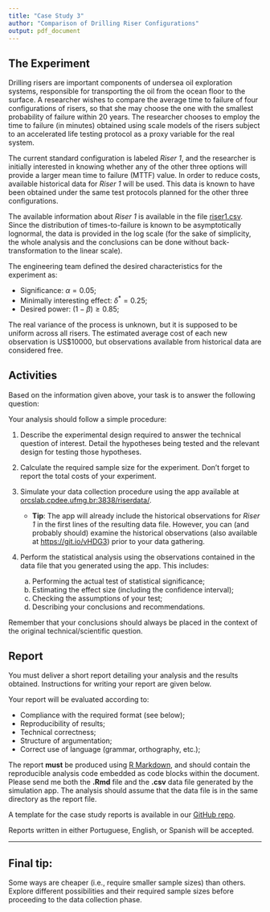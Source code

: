 ```yaml
---
title: "Case Study 3"
author: "Comparison of Drilling Riser Configurations"
output: pdf_document
---
```


## The Experiment
Drilling risers are important components of undersea oil exploration systems, responsible for transporting the oil from the ocean floor to the surface. A researcher wishes to compare the average time to failure of four configurations of risers, so that she may choose the one with the smallest probability of failure within 20 years. The researcher chooses to employ the time to failure (in minutes) obtained using scale models of the risers subject to an accelerated life testing protocol as a proxy variable for the real system.

The current standard configuration is labeled _Riser 1_, and the researcher is initially interested in knowing whether any of the other three options will provide a larger mean time to failure (MTTF) value. In order to reduce costs, available historical data for _Riser 1_ will be used. This data is known to have been obtained under the same test protocols planned for the other three configurations.

The available information about _Riser 1_ is available in the file [riser1.csv](https://github.com/fcampelo/Design-and-Analysis-of-Experiments/blob/master/data%20files/riser1.csv). Since the distribution of times-to-failure is known to be asymptotically lognormal, the data is provided in the log scale (for the sake of simplicity, the whole analysis and the conclusions can be done without back-transformation to the linear scale).

The engineering team defined the desired characteristics for the experiment as:

- Significance: $\alpha = 0.05$;
- Minimally interesting effect: $\delta^{*} = 0.25$;
- Desired power: $(1 - \beta) \geq 0.85$;

The real variance of the process is unknown, but it is supposed to be uniform across all risers. The estimated average cost of each new observation is US$10000, but observations available from historical data are considered free.

## Activities

Based on the information given above, your task is to answer the following question: 

\begin{center}\textit{
Is any of the alternative risers better than the standard one?}\end{center}

Your analysis should follow a simple procedure:

1. Describe the experimental design required to answer the technical question of interest. Detail the hypotheses being tested and the relevant design for testing those hypotheses.
2. Calculate the required sample size for the experiment. Don't forget to report the total costs of your experiment.

3. Simulate your data collection procedure using the app available at [orcslab.cpdee.ufmg.br:3838/riserdata/](orcslab.cpdee.ufmg.br:3838/riserdata/).
    - **Tip**: The app will already include the historical observations for _Riser 1_ in the first lines of the resulting data file. However, you can (and probably should) examine the historical observations (also available at [https://git.io/vHDG3](https://git.io/vHDG3)) prior to your data gathering.

4. Perform the statistical analysis using the observations contained in the data file that you generated using the app. This includes:
    a. Performing the actual test of statistical significance;
    b. Estimating the effect size (including the confidence interval);
    c. Checking the assumptions of your test;
    d. Describing your conclusions and recommendations.

Remember that your conclusions should always be placed in the context of the original technical/scientific question.

## Report
You must deliver a short report detailing your analysis and the results obtained.  Instructions for writing your report are given below.

Your report will be evaluated according to:

- Compliance with the required format (see below);
- Reproducibility of results;
- Technical correctness;
- Structure of argumentation;
- Correct use of language (grammar, orthography, etc.);

The report **must** be produced using [R Markdown](http://rmarkdown.rstudio.com), and should contain the reproducible analysis code embedded as code blocks within the document. Please send me both the **.Rmd** file and the **.csv** data file generated by the simulation app. The analysis should assume that the data file is in the same directory as the report file. 

A template for the case study reports is available in our [GitHub repo](https://github.com/fcampelo/Design-and-Analysis-of-Experiments/tree/master/Report%20template).

Reports written in either Portuguese, English, or Spanish will be accepted.

-----
## Final tip:
Some ways are cheaper (i.e., require smaller sample sizes) than others. Explore different possibilities and their required sample sizes before proceeding to the data collection phase.